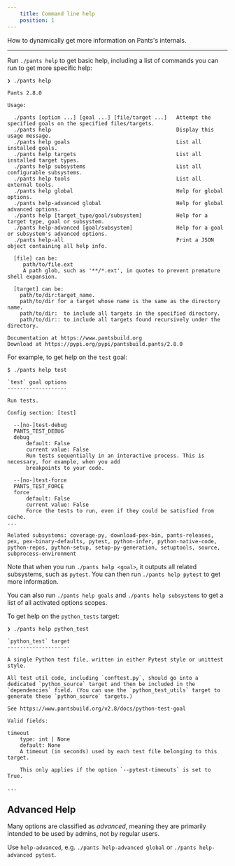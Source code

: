```yaml
---
    title: Command line help
    position: 1
---
```



How to dynamically get more information on Pants's internals.

---

Run `./pants help` to get basic help, including a list of commands you can run to get more specific help:

```text title="Shell"
❯ ./pants help

Pants 2.8.0

Usage:

  ./pants [option ...] [goal ...] [file/target ...]   Attempt the specified goals on the specified files/targets.
  ./pants help                                        Display this usage message.
  ./pants help goals                                  List all installed goals.
  ./pants help targets                                List all installed target types.
  ./pants help subsystems                             List all configurable subsystems.
  ./pants help tools                                  List all external tools.
  ./pants help global                                 Help for global options.
  ./pants help-advanced global                        Help for global advanced options.
  ./pants help [target_type/goal/subsystem]           Help for a target type, goal or subsystem.
  ./pants help-advanced [goal/subsystem]              Help for a goal or subsystem's advanced options.
  ./pants help-all                                    Print a JSON object containing all help info.

  [file] can be:
     path/to/file.ext
     A path glob, such as '**/*.ext', in quotes to prevent premature shell expansion.

  [target] can be:
    path/to/dir:target_name.
    path/to/dir for a target whose name is the same as the directory name.
    path/to/dir:  to include all targets in the specified directory.
    path/to/dir:: to include all targets found recursively under the directory.

Documentation at https://www.pantsbuild.org
Download at https://pypi.org/pypi/pantsbuild.pants/2.8.0
```

For example, to get help on the `test` goal:

```text title="Shell"
$ ./pants help test

`test` goal options
-------------------

Run tests.

Config section: [test]

  --[no-]test-debug
  PANTS_TEST_DEBUG
  debug
      default: False
      current value: False
      Run tests sequentially in an interactive process. This is necessary, for example, when you add
      breakpoints to your code.

  --[no-]test-force
  PANTS_TEST_FORCE
  force
      default: False
      current value: False
      Force the tests to run, even if they could be satisfied from cache.
...

Related subsystems: coverage-py, download-pex-bin, pants-releases, pex, pex-binary-defaults, pytest, python-infer, python-native-code, python-repos, python-setup, setup-py-generation, setuptools, source, subprocess-environment
```

Note that when you run `./pants help <goal>`, it outputs all related subsystems, such as `pytest`. You can then run `./pants help pytest` to get more information.

You can also run `./pants help goals` and `./pants help subsystems` to get a list of all activated options scopes.

To get help on the `python_tests` target:

```text title="Shell"
❯ ./pants help python_test

`python_test` target
--------------------

A single Python test file, written in either Pytest style or unittest style.

All test util code, including `conftest.py`, should go into a dedicated `python_source` target and then be included in the
`dependencies` field. (You can use the `python_test_utils` target to generate these `python_source` targets.)

See https://www.pantsbuild.org/v2.8/docs/python-test-goal

Valid fields:

timeout
    type: int | None
    default: None
    A timeout (in seconds) used by each test file belonging to this target.

    This only applies if the option `--pytest-timeouts` is set to True.

...
```

## Advanced Help

Many options are classified as _advanced_, meaning they are primarily intended to be used by admins, not by regular users.

Use `help-advanced`, e.g. `./pants help-advanced global` or `./pants help-advanced pytest`.



